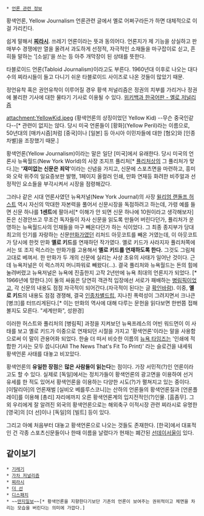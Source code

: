  * [[언론 관련 정보]]

황색언론, Yellow Journalism
언론관련 글에서 옐로 어쩌구라든가 하면 대체적으로 이걸 가리킨다.


쉽게 말해서 '''[[찌라시]]'''. 쓰레기 언론이라는 뜻과 동의어다. 언론지가 제 기능을 상실하고 판매부수 경쟁에만 열을 올려서 과도하게 선정적, 자극적인 소재들을 마구잡이로 싣고, 흔히들 말하는 '[소설]'을 쓰는 등 아주 개막장이 된 상태를 뜻한다.

타블로이드 언론(Tabloid Journalism)이라고도 부른다. 1960년대 이후로 나오는 대다수의 찌라시들이 들고 다니기 쉬운 타블로이드 사이즈로 나온 것들이 많았기 때문.

정언유착 혹은 권언유착이 이루어질 경우 황색 저널리즘은 정권의 치부를 가리거나 정권에 불리한 기사에 대한 물타기 기사로 이용될 수 있다. [http://ko.wikipedia.org/wiki/%EC%98%90%EB%A1%9C_%EC%A0%80%EB%84%90%EB%A6%AC%EC%A6%98 위키백과 한국어판 - 옐로 저널리즘]

attachment:YellowKid.jpeg
(황색언론의 상징이었던 Yellow Kid) --무슨 중국인같다--[* 관련이 없지는 않다. 당시 미국 언론들이 [황화](Yellow Peril)라는 이름으로, 50년대의 [매카시즘]처럼 [중국]이나 [일본] 등 아시아 이민자들에 대한 [혐오]와 [인종차별]을 조장했기 때문.]

황색언론(Yellow Journalism)이라는 말은 일단 [미국]에서 유래한다. 당시 미국의 언론사 뉴욕월드(New York World)의 사장 조지프 퓰리처[* [[퓰리처상]]의 그 퓰리처가 맞다.]는 ''''재미없는 신문은 죄악''''이라는 신념을 가지고, 신문에 스포츠면을 마련하고, 흥미와 오락 위주의 일요증보판 발행, 1페이지 올컬러 인쇄, 만화 연재등 화려한 비주얼과 선정적인 요소들을 부각시켜서 시장을 점령해갔다.

그러나 같은 시대 언론사였던 뉴욕저널(New York Journal)의 사장 [[윌리엄 랜돌프 허스트]] 역시 자신의 막대한 자본력을 풀어서 신문시장을 독점하려고 하는데, 가령 예를 들면 신문 하나를 '''1센트'''에 팔아서[* 이해가 안 되면 신문 하나에 10원이라고 생각해보자] 돈은 신경안쓰고 무조건 독자들이 자사 신문을 읽도록 만들어 버린다던가, 퓰리처가 운영하는 뉴욕월드사의 인재들을 마구 빼온다던가 하는 식이었다.  그 최종 종지부가 당대 최고의 인기를 자랑하는 신문[[만화가]]였던 리처드 아웃코트를 빼온 거였는데, 이 아웃코트가 당시에 한컷 만화 '''옐로 키드'''를 연재하던 작가였다. 옐로 키드가 사라지자 퓰리처쪽에서는 또 조지 럭스라는 만화가를 고용해서  '''옐로 키드를 연재하도록 한다.''' 그것도 그림체 고대로 베껴서. 한 만화가 두 개의 신문에 실리는 사상 초유의 사태가 일어난 것이다. 근데 뉴욕저널은 이 럭스까지 머니파워로 빼왔다(...). 결국 퓰리처와 뉴욕월드는 돈의 힘에 눌려버렸고 뉴욕저널은 뉴욕에 진출한지 고작 2년만에 뉴욕 최대의 언론지가 되었다. [* 1966년에 망한다.]이 둘의 싸움은 당연히 객관적 입장에선 서로가 패배하는 [[병림픽]]이었고, 각 신문의 내용도 점점 자극적이 되어간다.(자극적이 된다는 글 [[확인바람]]). 이중, '''옐로 키드'''의 내용도 점점 경쟁해, 결국 [[인종차별]]드립, 지나친 폭력성이 그려지면서 크나큰 [병크]를 터뜨리게된다.[* 이는 만화의 역사에 대해 다루는 문헌을 읽다보면 한번쯤 접해볼지도 모른다. "세계만화", 성완경]

이러한 허스트와 퓰리처의 [병림픽] 과정을 지켜보던 뉴욕프레스의 어빈 워드먼이 이 사태를 보고 옐로 키드가 이중으로 연재되던 시절을 가지고 '황색언론'이라는 말을 사용함으로써 이 말이 관용어화 되었다. 한술 더 떠서 비슷한 이름의 [[뉴욕 타임즈]]는 '인쇄에 적합한 기사는 모두 씁니다(All The News That's Fit To Print)' 라는 슬로건을 내세워 황색언론 사태를 대놓고 비꼬았다.

황색언론의 '''유일한 장점'''은 '''많은 사람들이 읽는다'''는 점이다. 가장 서민적(?)인 언론이라고도 할 수 있다. 실제로 [독일]에서는 정치가들이 황색언론의 광고면을 이용하여 선거유세를 한 적도 있어서 황색언론을 이용하는 다양한 시도(?)가 펼쳐지고 있는 중이다. [이탈리아]의 언론재벌 [실비오 베를루스코니]는 산하의 언론들의 황색언론질과 [언론플레이]를 이용해 [총리] 자리에까지 오른 황색언론계의 입지전적인(?)인물. [흠좀무]. 그 외 우리에게 잘 알려진 외국의 황색언론으로는 해외축구 이적시장 관련 찌라시로 유명한 [영국]의 [더 선]이나 [독일]의 [빌트] 등이 있다.

그리고 아예 처음부터 대놓고 황색언론으로 나오는 것들도 존재한다. [한국]에서 대표적인 건 각종 스포츠신문들이나 한때 이름을 날렸다가 현재는 폐간된 [[선데이서울]]이 있다.

== 같이보기 ==
 * [[기레기]]
 * [[가차 저널리즘]]
 * [[찌라시]]
 * [[더 선]]
 * [[디스패치]]
 * ~~[[딴지일보]]~~[* 황색언론을 지향한다기보단 기존의 언론이 보여주는 권위적이고 체면을 차리는 모습을 버린다는 의미에 가깝다.]
